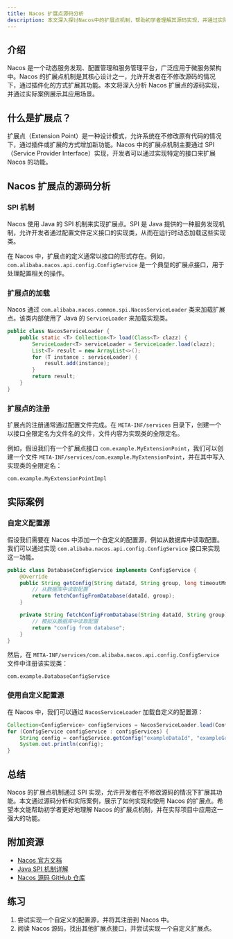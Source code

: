 ```yaml
---
title: Nacos 扩展点源码分析
description: 本文深入探讨Nacos中的扩展点机制，帮助初学者理解其源码实现，并通过实际案例展示其应用场景。
---
```


## 介绍

Nacos 是一个动态服务发现、配置管理和服务管理平台，广泛应用于微服务架构中。Nacos 的扩展点机制是其核心设计之一，允许开发者在不修改源码的情况下，通过插件化的方式扩展其功能。本文将深入分析 Nacos 扩展点的源码实现，并通过实际案例展示其应用场景。

## 什么是扩展点？

扩展点（Extension Point）是一种设计模式，允许系统在不修改原有代码的情况下，通过插件或扩展的方式增加新功能。Nacos 中的扩展点机制主要通过 SPI（Service Provider Interface）实现，开发者可以通过实现特定的接口来扩展 Nacos 的功能。

## Nacos 扩展点的源码分析

### SPI 机制

Nacos 使用 Java 的 SPI 机制来实现扩展点。SPI 是 Java 提供的一种服务发现机制，允许开发者通过配置文件定义接口的实现类，从而在运行时动态加载这些实现类。

在 Nacos 中，扩展点的定义通常以接口的形式存在。例如，`com.alibaba.nacos.api.config.ConfigService` 是一个典型的扩展点接口，用于处理配置相关的操作。

### 扩展点的加载

Nacos 通过 `com.alibaba.nacos.common.spi.NacosServiceLoader` 类来加载扩展点。该类内部使用了 Java 的 `ServiceLoader` 来加载实现类。

```java
public class NacosServiceLoader {
    public static <T> Collection<T> load(Class<T> clazz) {
        ServiceLoader<T> serviceLoader = ServiceLoader.load(clazz);
        List<T> result = new ArrayList<>();
        for (T instance : serviceLoader) {
            result.add(instance);
        }
        return result;
    }
}
```

### 扩展点的注册

扩展点的注册通常通过配置文件完成。在 `META-INF/services` 目录下，创建一个以接口全限定名为文件名的文件，文件内容为实现类的全限定名。

例如，假设我们有一个扩展点接口 `com.example.MyExtensionPoint`，我们可以创建一个文件 `META-INF/services/com.example.MyExtensionPoint`，并在其中写入实现类的全限定名：

```
com.example.MyExtensionPointImpl
```

## 实际案例

### 自定义配置源

假设我们需要在 Nacos 中添加一个自定义的配置源，例如从数据库中读取配置。我们可以通过实现 `com.alibaba.nacos.api.config.ConfigService` 接口来实现这一功能。

```java
public class DatabaseConfigService implements ConfigService {
    @Override
    public String getConfig(String dataId, String group, long timeoutMs) throws NacosException {
        // 从数据库中读取配置
        return fetchConfigFromDatabase(dataId, group);
    }

    private String fetchConfigFromDatabase(String dataId, String group) {
        // 模拟从数据库中读取配置
        return "config from database";
    }
}
```

然后，在 `META-INF/services/com.alibaba.nacos.api.config.ConfigService` 文件中注册该实现类：

```
com.example.DatabaseConfigService
```

### 使用自定义配置源

在 Nacos 中，我们可以通过 `NacosServiceLoader` 加载自定义的配置源：

```java
Collection<ConfigService> configServices = NacosServiceLoader.load(ConfigService.class);
for (ConfigService configService : configServices) {
    String config = configService.getConfig("exampleDataId", "exampleGroup", 5000);
    System.out.println(config);
}
```

## 总结

Nacos 的扩展点机制通过 SPI 实现，允许开发者在不修改源码的情况下扩展其功能。本文通过源码分析和实际案例，展示了如何实现和使用 Nacos 的扩展点。希望本文能帮助初学者更好地理解 Nacos 的扩展点机制，并在实际项目中应用这一强大的功能。

## 附加资源

- [Nacos 官方文档](https://nacos.io/zh-cn/docs/what-is-nacos.html)
- [Java SPI 机制详解](https://docs.oracle.com/javase/tutorial/ext/basics/spi.html)
- [Nacos 源码 GitHub 仓库](https://github.com/alibaba/nacos)

## 练习

1. 尝试实现一个自定义的配置源，并将其注册到 Nacos 中。
2. 阅读 Nacos 源码，找出其他扩展点接口，并尝试实现一个自定义扩展点。
